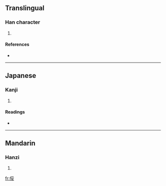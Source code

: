 ==Translingual==

===Han character===
{{Han char|rn=9|rad=人|as=07|sn=9|four=2224<sub>3</sub>|canj=人月女 (OBV)}}

# {{defn|Han|sort=人07}}

====References====
* {{Han ref|kx=0104.010|dkj=00660|dj=0220.010|hdz=10163.050|uh=4FC0|ud=20416|bh=CDED|bd=52717}}

----

==Japanese==

===Kanji===
{{ja-kanji|grade=|rs=人07}}

# {{defn|Japanese|sort=人07}}

====Readings====
* {{ja-readings|on=[[たい]] (tai), [[て]] (te)|kun=[[よわい]] (yowai)}}

----

==Mandarin==

===Hanzi===
{{cmn-hanzi|pin=[[shū]] ([[shu1]]), [[tuǐ]] ([[tui3]])|wg=shu<sup>1</sup>, t'ui<sup>3</sup>}}

# {{defn|Mandarin|sort=人07}}

[[fr:俀]]